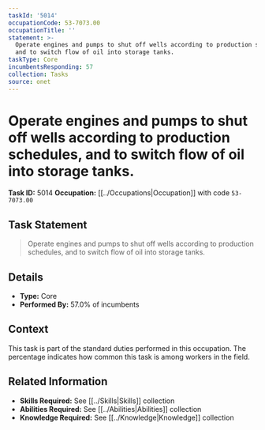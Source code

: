 ```yaml
---
taskId: '5014'
occupationCode: 53-7073.00
occupationTitle: ''
statement: >-
  Operate engines and pumps to shut off wells according to production schedules,
  and to switch flow of oil into storage tanks.
taskType: Core
incumbentsResponding: 57
collection: Tasks
source: onet
---
```

# Operate engines and pumps to shut off wells according to production schedules, and to switch flow of oil into storage tanks.

**Task ID:** 5014
**Occupation:** [[../Occupations|Occupation]] with code `53-7073.00`

## Task Statement

> Operate engines and pumps to shut off wells according to production schedules, and to switch flow of oil into storage tanks.

## Details

- **Type:** Core
- **Performed By:** 57.0% of incumbents

## Context

This task is part of the standard duties performed in this occupation. The percentage indicates how common this task is among workers in the field.

## Related Information

- **Skills Required:** See [[../Skills|Skills]] collection
- **Abilities Required:** See [[../Abilities|Abilities]] collection
- **Knowledge Required:** See [[../Knowledge|Knowledge]] collection
